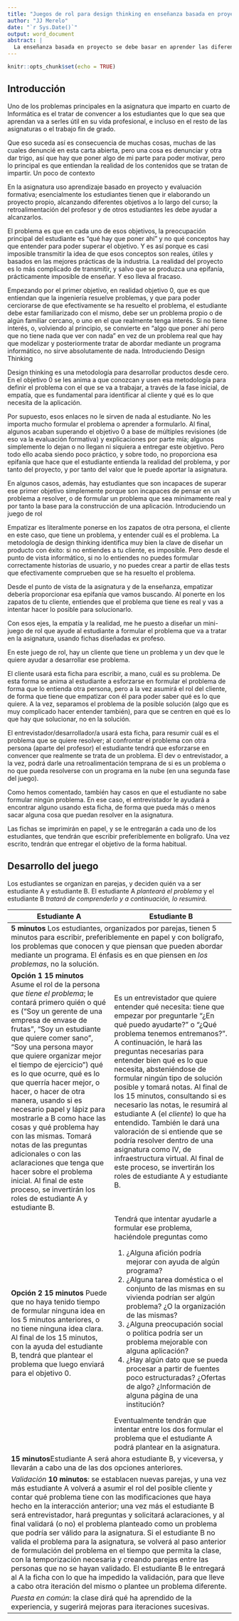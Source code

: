 ```yaml
---
title: "Juegos de rol para design thinking en enseñanza basada en proyecto"
author: "JJ Merelo"
date: "`r Sys.Date()`"
output: word_document
abstract: |
  La enseñanza basada en proyecto se debe basar en aprender las diferentes metodologías aplicables en diferentes fases del desarrollo del mismo. En la fase inicial de diseño del proyecto, *design thinking* es una de las metodologías más aceptadas. Para aprender esa metodología se ha diseñado un juego de rol y se ha hecho una experiencia en la asignatura Infraestructura Virtual del grado en Ingeniería Informática. En este trabajo trataremos de exponer en qué ha consistido la experiencia y los resultados, todavía iniciales, obtenidos.
---
```


```r
knitr::opts_chunk$set(echo = TRUE)
```

## Introducción

 Uno de los problemas principales en la asignatura que imparto en cuarto de Informática es el tratar de convencer a los estudiantes que lo que sea que aprendan va a serles útil en su vida profesional, e incluso en el resto de las asignaturas o el trabajo fin de grado.

Que eso suceda así es consecuencia de muchas cosas, muchas de las cuales denuncié en esta carta abierta, pero una cosa es denunciar y otra dar trigo, así que hay que poner algo de mi parte para poder motivar, pero lo principal es que entiendan la realidad de los contenidos que se tratan de impartir.
Un poco de contexto

En la asignatura uso aprendizaje basado en proyecto y evaluación formativa; esencialmente los estudiantes tienen que ir elaborando un proyecto propio, alcanzando diferentes objetivos a lo largo del curso; la retroalimentación del profesor y de otros estudiantes les debe ayudar a alcanzarlos.

El problema es que en cada uno de esos objetivos, la preocupación principal del estudiante es "qué hay que poner ahí" y no qué conceptos hay que entender para poder superar el objetivo. Y es así porque es casi imposible transmitir la idea de que esos conceptos son reales, útiles y basados en las mejores prácticas de la industria. La realidad del proyecto es lo más complicado de transmitir, y salvo que se produzca una epifanía, prácticamente imposible de enseñar. Y eso lleva al fracaso.

Empezando por el primer objetivo, en realidad objetivo 0, que es que entiendan que la ingeniería resuelve problemas, y que para poder cerciorarse de que efectivamente se ha resuelto el problema, el estudiante debe estar familiarizado con el mismo, debe ser un problema propio o de algún familiar cercano, o uno en el que realmente tenga interés. Si no tiene interés, o, volviendo al principio, se convierte en "algo que poner ahí pero que no tiene nada que ver con nada" en vez de un problema real que hay que modelizar y posteriormente tratar de abordar mediante un programa informático, no sirve absolutamente de nada.
Introduciendo Design Thinking

Design thinking es una metodología para desarrollar productos desde cero. En el objetivo 0 se les anima a que conozcan y usen esa metodología para definir el problema con el que se va a trabajar, a través de la fase inicial, de empatía, que es fundamental para identificar al cliente y qué es lo que necesita de la aplicación.

Por supuesto, esos enlaces no le sirven de nada al estudiante. No les importa mucho formular el problema o aprender a formularlo. Al final, algunos acaban superando el objetivo 0 a base de múltiples revisiones (de eso va la evaluación formativa) y explicaciones por parte mía; algunos simplemente lo dejan o no llegan ni siquiera a entregar este objetivo. Pero todo ello acaba siendo poco práctico, y sobre todo, no proporciona esa epifanía que hace que el estudiante entienda la realidad del problema, y por tanto del proyecto, y por tanto del valor que le puede aportar la asignatura.

En algunos casos, además, hay estudiantes que son incapaces de superar ese primer objetivo simplemente porque son incapaces de pensar en un problema a resolver, o de formular un problema que sea mínimamente real y por tanto la base para la construcción de una aplicación.
Introduciendo un juego de rol

Empatizar es literalmente ponerse en los zapatos de otra persona, el cliente en este caso, que tiene un problema, y entender cuál es el problema. La metodología de design thinking identifica muy bien la clave de diseñar un producto con éxito: si no entiendes a tu cliente, es imposible. Pero desde el punto de vista informático, si no lo entiendes no puedes formular correctamente historias de usuario, y no puedes crear a partir de ellas tests que efectivamente comprueben que se ha resuelto el problema.

Desde el punto de vista de la asignatura y de la enseñanza, empatizar debería proporcionar esa epifanía que vamos buscando. Al ponerte en los zapatos de tu cliente, entiendes que el problema que tiene es real y vas a intentar hacer lo posible para solucionarlo.

Con esos ejes, la empatía y la realidad, me he puesto a diseñar un mini-juego de rol que ayude al estudiante a formular el problema que va a tratar en la asignatura, usando fichas diseñadas ex profeso.

En este juego de rol, hay un cliente que tiene un problema y un dev que le quiere ayudar a desarrollar ese problema.

El cliente usará esta ficha para escribir, a mano, cuál es su problema. De esta forma se anima al estudiante a esforzarse en formular el problema de forma que lo entienda otra persona, pero a la vez asumirá el rol del cliente, de forma que tiene que empatizar con él para poder saber qué es lo que quiere. A la vez, separamos el problema de la posible solución (algo que es muy complicado hacer entender también), para que se centren en qué es lo que hay que solucionar, no en la solución.

El entrevistador/desarrollador/a usará esta ficha, para resumir cuál es el problema que se quiere resolver; al confrontar el problema con otra persona (aparte del profesor) el estudiante tendrá que esforzarse en convencer que realmente se trata de un problema. El dev o entrevistador, a la vez, podrá darle una retroalimentación temprana de si es un problema o no que pueda resolverse con un programa en la nube (en una segunda fase del juego).

Como hemos comentado, también hay casos en que el estudiante no sabe formular ningún problema. En ese caso, el entrevistador le ayudará a encontrar alguno usando esta ficha, de forma que pueda más o menos sacar alguna cosa que puedan resolver en la asignatura.

Las fichas se imprimirán en papel, y se le entregarán a cada uno de los estudiantes, que tendrán que escribir preferiblemente en bolígrafo. Una vez escrito, tendrán que entregar el objetivo de la forma habitual. 

## Desarrollo del juego

Los estudiantes se organizan en parejas, y deciden quién va a ser
estudiante A y estudiante B. El estudiante A *planteará el problema* y
el estudiante B *tratará de comprenderlo y a continuación, lo resumirá*.

<table>
  <thead>
    <th> Estudiante A </th><th> Estudiante B </th>
  </thead>

  <tbody>
<tr><td colspan="2"> <strong>5 minutos</strong> Los
estudiantes, organizados por parejas, tienen 5 minutos para escribir,
preferiblemente en papel y con bolígrafo, los problemas que conocen y
que piensan que pueden abordar mediante un programa. El énfasis es en
que piensen en <em>los problemas</em>, no la solución. </td></tr>
<tr><td> <strong>Opción 1</strong> <strong>15 minutos</strong> Asume
el rol de la persona <em>que tiene el problema</em>; le contará
primero quién o qué es ("Soy un gerente de una empresa de envase de
frutas", "Soy un estudiante que quiere comer sano", "Soy una persona
mayor que quiere organizar mejor el tiempo de ejercicio") qué es lo
que ocurre, qué es lo que querría hacer mejor, o hacer, o hacer de
otra manera, usando si es necesario papel y lápiz para mostrarle a B
como hace las cosas y qué problema hay con las mismas. Tomará notas de
las preguntas adicionales o con las aclaraciones que tenga que hacer
sobre el problema inicial. Al final de este proceso, se invertirán los
roles de estudiante A y estudiante B.</td>
<td>Es un entrevistador que
quiere entender qué necesita: tiene que empezar por preguntarle "¿En
qué puedo ayudarte?" o "¿Qué problema tenemos entremanos?". A
continuación, le hará las preguntas necesarias para entender bien qué
es lo que necesita, absteniéndose de formular ningún tipo de solución
posible y tomará notas. Al final de los 15 minutos, consultando si es
necesario las notas, le resumirá al estudiante A (el <em>cliente</em>)
lo que ha entendido. También le dará una valoración de si entiende que
se podría resolver dentro de una asignatura como IV, de
infraestructura virtual. Al final de este proceso, se invertirán los
roles de estudiante A y estudiante B.  </td> </tr>

<tr>
    <td><strong>Opción 2</strong> <strong>15 minutos</strong>
Puede
    que no haya tenido tiempo de formular ninguna idea en los 5
    minutos anteriores, o no tiene ninguna idea clara. Al final de los
    15 minutos, con la ayuda del estudiante B, tendrá que plantear el
    problema que luego enviará para el objetivo 0.
    </td>

   <td>Tendrá que intentar ayudarle
a formular ese problema, haciéndole preguntas como <ol> <li>¿Alguna
afición podría mejorar con ayuda de algún programa?</li> <li> ¿Alguna
tarea doméstica o el conjunto de las mismas en su vivienda podrían ser
algún problema? ¿O la organización de las mismas?</li> <li>¿Alguna
preocupación social o política podría ser un problema mejorable con
alguna aplicación?</li> <li> ¿Hay algún dato que se pueda procesar a
partir de fuentes poco estructuradas? ¿Ofertas de algo?  ¿Información
de alguna página de una institución?</li> </ol> Eventualmente tendrán
que intentar entre los dos formular el problema que el estudiante A
podrá plantear en la asignatura.  </td>
</tr>

<tr>
    <td
colspan="2"><strong>15 minutos</strong>Estudiante A será ahora
estudiante B, y viceversa, y llevarán a cabo una de las dos opciones
anteriores.
    </td>
</tr>

<tr>
     <td colspan="2"><em>Validación</em>
<strong>10 minutos</strong>: se establacen nuevas parejas, y una vez más
estudiante A volverá a asumir el rol del posible cliente y contar qué
problema tiene con las modificaciones que haya hecho en la interacción
anterior; una vez más el estudiante B será entrevistador, hará
preguntas y solicitará aclaraciones, y al final validará (o no) el
problema planteado como un problema que podría ser válido para la
asignatura. Si el estudiante B no valida el problema para la
     asignatura, se volverá al paso anterior de formulación del
     problema en el tiempo que permita la clase, con la temporización
     necesaria y creando parejas entre las personas que no se hayan
     validado. El estudiante B le entregará al A la ficha con lo que
     ha impedido la validación, para que lleve a cabo otra iteración
     del mismo o plantee un problema diferente.
     </td>
</tr>

<tr><td colspan="2"> <em>Puesta en común</em>: la clase dirá qué ha
    aprendido de la experiencia, y sugerirá mejoras para iteraciones
    sucesivas.  </td> </tr>

</tbody>
</table>
